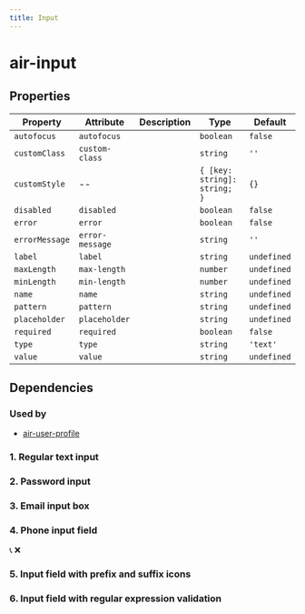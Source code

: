 ```yaml
---
title: Input
---
```


# air-input


<!-- Auto Generated Below -->

## Properties
| Property       | Attribute       | Description | Type                         | Default     |
| -------------- | --------------- | ----------- | ---------------------------- | ----------- |
| `autofocus`    | `autofocus`     |             | `boolean`                    | `false`     |
| `customClass`  | `custom-class`  |             | `string`                     | `''`        |
| `customStyle`  | --              |             | `{ [key: string]: string; }` | `{}`        |
| `disabled`     | `disabled`      |             | `boolean`                    | `false`     |
| `error`        | `error`         |             | `boolean`                    | `false`     |
| `errorMessage` | `error-message` |             | `string`                     | `''`        |
| `label`        | `label`         |             | `string`                     | `undefined` |
| `maxLength`    | `max-length`    |             | `number`                     | `undefined` |
| `minLength`    | `min-length`    |             | `number`                     | `undefined` |
| `name`         | `name`          |             | `string`                     | `undefined` |
| `pattern`      | `pattern`       |             | `string`                     | `undefined` |
| `placeholder`  | `placeholder`   |             | `string`                     | `undefined` |
| `required`     | `required`      |             | `boolean`                    | `false`     |
| `type`         | `type`          |             | `string`                     | `'text'`    |
| `value`        | `value`         |             | `string`                     | `undefined` |

## Dependencies
### Used by
 - [air-user-profile](../feature-components/user-profile)

### 1. Regular text input
<air-previewer>
    <air-input
      label="username"
      name="username"
      placeholder="Please enter your username"
    ></air-input>
</air-previewer>

### 2. Password input
<air-previewer>
    <air-input
      label='Password'
      name='password'
      type='password'
      placeholder='Please enter your password'
      error='{true}'
      errorMessage='The password format is incorrect'
    ></air-input>
</air-previewer>

### 3. Email input box
<air-previewer>
        <air-input
      label="email"
      name="email"
      type="email"
      placeholder="Please enter your email"
      required="{true}"
      error="{false}"
    ></air-input>
</air-previewer>

### 4. Phone input field
<air-previewer>
        <air-input label="电话" name="phone" type="tel" placeholder="请输入电话">
      <span slot="prefix" class="icon-phone">📞</span>
      <span slot="suffix" class="icon-clear">❌</span>
    </air-input>
</air-previewer>

### 5. Input field with prefix and suffix icons
<air-previewer>
    <air-input
      label='Website address'
      name='website'
      type='url'
      placeholder='Please enter the website address'
      pattern='https?://.*'
      error='{true}'
      errorMessage='Please enter a valid URL'
    ></air-input>
</air-previewer>

### 6. Input field with regular expression validation
<air-previewer>
        <air-input
      label="Disable input field"
      name="disabled"
      placeholder="Not editable"
      disabled="{true}"
    ></air-input>
</air-previewer>